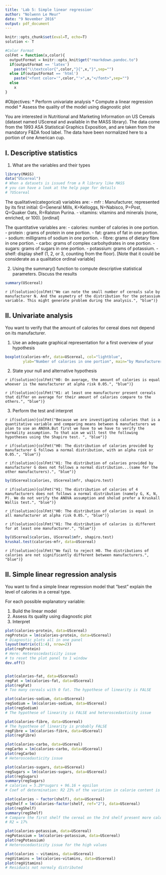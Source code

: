 ```yaml
---
title: 'Lab 5: Simple linear regression'
author: "Nolwenn Le Meur"
date: "9 November 2016"
output: pdf_document
---
```

```r
knitr::opts_chunk$set(eval=T, echo=T)
solution <- T
```

```r
#Color Format
colFmt = function(x,color){
  outputFormat = knitr::opts_knit$get("rmarkdown.pandoc.to")
  if(outputFormat == 'latex')
    paste("\\textcolor{",color,"}{",x,"}",sep="")
  else if(outputFormat == 'html')
    paste("<font color='",color,"'>",x,"</font>",sep="")
  else
    x
}
```

#Objectives:
* Perform univariate analysis
* Compute a linear regression model
* Assess the quality of the model using diagnostic plot

You are interested in Nutritional and Marketing Information on US Cereals (dataset named UScereal and available in the MASS library). The data come from the 1993 ASA Statistical Graphics Exposition, and are taken from the mandatory F&DA food label. The data have been normalized here to a portion of one American cup.

## I. Descriptive statistics

1. What are the variables and their types
```r
library(MASS)
data("UScereal")
# When a datasets is issued from a R library like MASS 
# you can have a look at the help page for details
# ?UScereal
```

The qualitative(categorical) variables are:
- mfr : Manufacturer, represented by its first initial: G=General Mills, K=Kelloggs, N=Nabisco, P=Post, Q=Quaker Oats, R=Ralston Purina.
- vitamins: vitamins and minerals (none, enriched, or 100). [ordinal]

The quantitative variables are:
- calories: number of calories in one portion.
- protein : grams of protein in one portion.
- fat:  grams of fat in one portion.
- sodium: milligrams of sodium in one portion.
- fibre: grams of dietary fibre in one portion.
- carbo: grams of complex carbohydrates in one portion.
- sugars: grams of sugars in one portion.
- potassium: grams of potassium.
- shelf: display shelf (1, 2, or 3, counting from the floor). [Note that it could be considerate as a qualitatice ordinal variable]


2. Using the summary() function to compute descriptive statistical parameters. Discuss the results
```r
summary(UScereal)
```

`r if(solution){colFmt("We can note the small number of cereals sale by manufacturer N. And the asymetry of the distribution for the potassium variable. This might generate problem during the analysis.", "blue")}`

## II. Univariate analysis

You want to verify that the amount of calories for cereal does not depend on its manufacturer.

1. Use an adequate graphical representation for a first overview of your hypothesis
```r
boxplot(calories~mfr, data=UScereal, col="lightblue", 
        ylab="Number of calories in one portion", main="by Manufacturer")
```
2. State your null and alternative hypothesis

`r if(solution){colFmt("H0: On average, the amount of calories is equal whoever is the manufacturer at alpha risk 0.05.", "blue")}`

`r if(solution){colFmt("H1: at least one manufacturer present cereals that differ on average for their amount of calories compare to the others.", "blue")}`

3. Perform the test and interpret

`r if(solution){colFmt("Because we are investigating calories that is a quantitative variable and comparing means between 6 manufacturers we plan to use an ANOVA.But first we have to we have to verify the normality assumption. To that aim we will test the following hypotheses using the Shapiro test. ", "blue")}`

`r if(solution){colFmt("H0: The distribution of calories provided by  manufacturer G follows a normal distribution, with an alpha risk or 0.05.", "blue")}`

`r if(solution){colFmt("H1: The distribution of calories provided by  manufacturer G does not follows a normal distribution...(same for the other manufacturers).", "blue")}`

```r
by(UScereal$calories, UScereal$mfr, shapiro.test)
```

`r if(solution){colFmt("H1: The distribution of calories of 4 manufacturers does not follows a normal distribution (namely G, K, N, P). We do not verify the ANOVA assumption and sholud prefer a Kruskall Wallis test.", "blue")}`

`r if(solution){colFmt("H0: The distribution of calories is equal in all manufacturer at alpha risk 0.05.", "blue")}`

`r if(solution){colFmt("H1: The distribution of calories is different for at least one manufacturer.", "blue")}`

```r
by(UScereal$calories, UScereal$mfr, shapiro.test)
kruskal.test(calories~mfr, data=UScereal)
```

`r if(solution){colFmt("We fail to reject H0. The distributions of calories are not significantly different between manufacturers.", "blue")}`

## II. Simple linear regression analysis

You want to find a simple linear regression model that "best" explain the level of calories in a cereal type.

For each possible explanatory variable:

1. Build the linear model 
2. Assess its quality using diagnostic plot
3. Interpret 

```r
plot(calories~protein, data=UScereal)
regProtein = lm(calories~protein, data=UScereal)
# Diagnostic plots all in one panel
layout(matrix(c(1:4), nrow=2))
plot(regProtein)
# Here: Heteroscedasticity issue
# to reset the plot panel to 1 window
dev.off()


plot(calories~fat, data=UScereal)
regFat = lm(calories~fat, data=UScereal)
plot(regFat)
# Too many cereals with 0 fat. The hypothese of linearity is FALSE

plot(calories~sodium, data=UScereal)
regSodium = lm(calories~sodium, data=UScereal)
plot(regSodium)
# The hypothese of linearity is FALSE and heteroscedasticity issue

plot(calories~fibre, data=UScereal)
# The hypothese of linearity is probably FALSE
regFibre = lm(calories~fibre, data=UScereal)
plot(regFibre)

plot(calories~carbo, data=UScereal)
regCarbo = lm(calories~carbo, data=UScereal)
plot(regCarbo)
# Heteroscedasticity issue

plot(calories~sugars, data=UScereal)
regSugars = lm(calories~sugars, data=UScereal)
plot(regSugars)
summary(regSugars)
# calories = 5.29*sugars + 96.16 + epsilon
# Coef of determination: R2 23% of the variation in calorie content is explain by the sugar content

plot(calories ~ factor(shelf), data=UScereal)
regShelf = lm(calories~factor(shelf, ref="2"), data=UScereal)
plot(regShelf)
summary(regShelf)
# Compare the first shelf the cereal on the 3rd shelf present more calories.
# R2 = 17%

plot(calories~potassium, data=UScereal)
regPotassium = lm(calories~potassium, data=UScereal)
plot(regPotassium)
# Heteroscedasticity issue for the high values

plot(calories ~ vitamins, data=UScereal)
regVitamins = lm(calories~vitamins, data=UScereal)
plot(regVitamins)
# Residuals not normaly distributed
```

